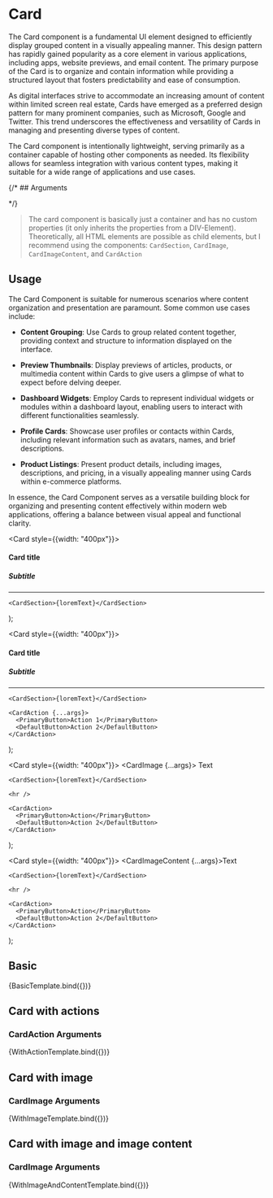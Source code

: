 
<Meta title="Components/Card" component={Card} />

# Card

The Card component is a fundamental UI element designed to efficiently display grouped content in a visually appealing manner. 
This design pattern has rapidly gained popularity as a core element in various applications, including apps, website previews, and email content. 
The primary purpose of the Card is to organize and contain information while providing a structured layout that fosters predictability and ease of consumption.

As digital interfaces strive to accommodate an increasing amount of content within limited screen real estate, Cards have emerged as a preferred design pattern for many prominent companies, such as Microsoft, Google and Twitter. 
This trend underscores the effectiveness and versatility of Cards in managing and presenting diverse types of content.

The Card component is intentionally lightweight, serving primarily as a container capable of hosting other components as needed. 
Its flexibility allows for seamless integration with various content types, making it suitable for a wide range of applications and use cases.

{/* ## Arguments

<ArgTypes of={Card} /> */}

> The card component is basically just a container and has no custom properties (it only inherits the properties from a DIV-Element). Theoretically, all HTML elements are possible as child elements, but I recommend using the components: `CardSection`, `CardImage`, `CardImageContent`, and `CardAction`

## Usage

The Card Component is suitable for numerous scenarios where content organization and presentation are paramount. Some common use cases include:

- **Content Grouping**: Use Cards to group related content together, providing context and structure to information displayed on the interface.

- **Preview Thumbnails**: Display previews of articles, products, or multimedia content within Cards to give users a glimpse of what to expect before delving deeper.

- **Dashboard Widgets**: Employ Cards to represent individual widgets or modules within a dashboard layout, enabling users to interact with different functionalities seamlessly.

- **Profile Cards**: Showcase user profiles or contacts within Cards, including relevant information such as avatars, names, and brief descriptions.

- **Product Listings**: Present product details, including images, descriptions, and pricing, in a visually appealing manner using Cards within e-commerce platforms.

In essence, the Card Component serves as a versatile building block for organizing and presenting content effectively within modern web applications, offering a balance between visual appeal and functional clarity.


  <Card style={{width: "400px"}}>
    <CardSection>
      <h4>Card title</h4>
      <h5>Subtitle</h5>
    </CardSection>
    <hr />

    <CardSection>{loremText}</CardSection>

  </Card>
);

  <Card style={{width: "400px"}}>
    <CardSection>
      <h4>Card title</h4>
      <h5>Subtitle</h5>
    </CardSection>
    <hr />

    <CardSection>{loremText}</CardSection>

    <CardAction {...args}>
      <PrimaryButton>Action 1</PrimaryButton>
      <DefaultButton>Action 2</DefaultButton>
    </CardAction>

  </Card>
);

  <Card style={{width: "400px"}}>
    <CardImage {...args}>
      <CardImageContent showOnBottom>Text</CardImageContent>
    </CardImage>

    <CardSection>{loremText}</CardSection>

    <hr />

    <CardAction>
      <PrimaryButton>Action</PrimaryButton>
      <DefaultButton>Action 2</DefaultButton>
    </CardAction>

  </Card>
);

  <Card style={{width: "400px"}}>
    <CardImage imageSrc="https://picsum.photos/450/300">
      <CardImageContent {...args}>Text</CardImageContent>
    </CardImage>

    <CardSection>{loremText}</CardSection>

    <hr />

    <CardAction>
      <PrimaryButton>Action</PrimaryButton>
      <DefaultButton>Action 2</DefaultButton>
    </CardAction>

  </Card>
);

## Basic

<Canvas>
  <Story name="Basic">{BasicTemplate.bind({})}</Story>
</Canvas>

## Card with actions

### CardAction Arguments

<ArgTypes of={CardAction} />

<Canvas>
  <Story name="Actions" args={{ vertical: false }}>
    {WithActionTemplate.bind({})}
  </Story>
</Canvas>

## Card with image

### CardImage Arguments

<ArgTypes of={CardImage} />

<Canvas>
  <Story name="Image" args={{ imageSrc: 'https://picsum.photos/450/300' }}>
    {WithImageTemplate.bind({})}
  </Story>
</Canvas>

## Card with image and image content

### CardImage Arguments

<ArgTypes of={CardImageContent} />

<Canvas>
  <Story name="Image with content" args={{ showOnBottom: false, textCenter: false }}>
    {WithImageAndContentTemplate.bind({})}
  </Story>
</Canvas>
